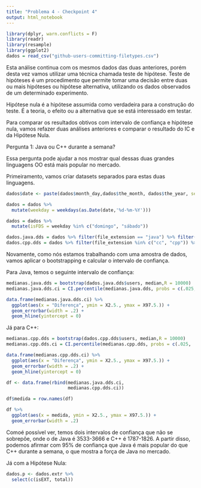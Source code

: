 ```yaml
---
title: "Problema 4 - Checkpoint 4"
output: html_notebook
---
```


```r
library(dplyr, warn.conflicts = F)
library(readr)
library(resample)
library(ggplot2)
dados = read_csv("github-users-committing-filetypes.csv")
```

Esta análise continua com os mesmos dados das duas anteriores, porém desta vez vamos utilizar uma técnica chamada teste de hipótese. Teste de hipóteses é um procedimento que permite tomar uma decisão entre duas ou mais hipóteses ou hipótese alternativa, utilizando os dados observados de um determinado experimento.

Hipótese nula é a hipótese assumida como verdadeira para a construção do teste. É a teoria, o efeito ou a alternativa que se está interessado em testar.

Para comparar os resultados obtivos com intervalo de confiança e hipótese nula, vamos refazer duas análises anteriores e comparar o resultado do IC e da Hipótese Nula.

Pergunta 1: Java ou C++ durante a semana?

Essa pergunta pode ajudar a nos mostrar qual dessas duas grandes linguagens OO está mais popular no mercado.

Primeiramento, vamos criar datasets separados para estas duas linguagens.

```r
dados$date <- paste(dados$month_day,dados$the_month, dados$the_year, sep = "-")

dados = dados %>%
  mutate(weekday = weekdays(as.Date(date,'%d-%m-%Y')))

dados = dados %>%
  mutate(isFDS = weekday %in% c("domingo", "sábado"))

dados.java.dds = dados %>% filter(file_extension == "java") %>% filter(!isFDS)
dados.cpp.dds = dados %>% filter(file_extension %in% c("cc", "cpp")) %>% filter(!isFDS)
```

Novamente, como nós estamos trabalhando com uma amostra de dados, vamos aplicar o bootstrapping e calcular o intervalo de confiança.

Para Java, temos o seguinte intervalo de confiança:

```r
medianas.java.dds = bootstrap(dados.java.dds$users, median,R = 10000)
medianas.java.dds.ci = CI.percentile(medianas.java.dds, probs = c(.025, .975))

data.frame(medianas.java.dds.ci) %>% 
  ggplot(aes(x = "Diferença", ymin = X2.5., ymax = X97.5.)) + 
  geom_errorbar(width = .2) + 
  geom_hline(yintercept = 0)
```

Já para C++:

```r
medianas.cpp.dds = bootstrap(dados.cpp.dds$users, median,R = 10000)
medianas.cpp.dds.ci = CI.percentile(medianas.cpp.dds, probs = c(.025, .975))

data.frame(medianas.cpp.dds.ci) %>% 
  ggplot(aes(x = "Diferença", ymin = X2.5., ymax = X97.5.)) + 
  geom_errorbar(width = .2) + 
  geom_hline(yintercept = 0)
```

```r
df <- data.frame(rbind(medianas.java.dds.ci,
                       medianas.cpp.dds.ci))

df$medida = row.names(df)

df %>%
  ggplot(aes(x = medida, ymin = X2.5., ymax = X97.5.)) +
  geom_errorbar(width = .2)
```


Comoé possível ver, temos dois intervalos de confiança que não se sobrepõe, onde o de Java é 3533-3666 e C++ é 1787-1826.
A partir disso, podemos afirmar com 95% de confiança que Java é mais popular do que C++ durante a semana, o que mostra a força de Java no mercado.

Já com a Hipótese Nula:

```r
dados.p <- dados.extr %>%
  select(c(isEXT, total))
```

